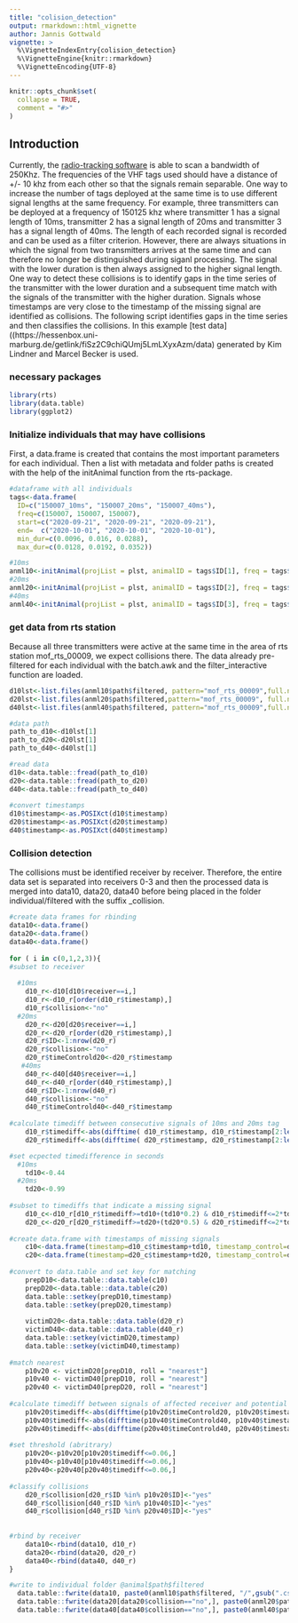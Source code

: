 ```yaml
---
title: "colision_detection"
output: rmarkdown::html_vignette
author: Jannis Gottwald
vignette: >
  %\VignetteIndexEntry{colision_detection}
  %\VignetteEngine{knitr::rmarkdown}
  %\VignetteEncoding{UTF-8}
---
```


```r
knitr::opts_chunk$set(
  collapse = TRUE,
  comment = "#>"
)
```

## Introduction
Currently, the [radio-tracking software](https://github.com/Nature40/Sensorboxes-Images/releases/tag/radiotracking-0.4.3) is able to scan a bandwidth of 250Khz. The frequencies of the VHF tags used should have a distance of +/- 10 khz from each other so that the signals remain separable. One way to increase the number of tags deployed at the same time is to use different signal lengths at the same frequency. For example, three transmitters can be deployed at a frequency of 150125 khz where transmitter 1 has a signal length of 10ms, transmitter 2 has a signal length of 20ms and transmitter 3 has a signal length of 40ms. The length of each recorded signal is recorded and can be used as a filter criterion. However, there are always situations in which the signal from two transmitters arrives at the same time and can therefore no longer be distinguished during siganl processing. The signal with the lower duration is then always assigned to the higher signal length. One way to detect these collisions is to identify gaps in the time series of the transmitter with the lower duration and a subsequent time match with the signals of the transmitter with the higher duration. Signals whose timestamps are very close to the timestamp of the missing signal are identified as collisions. The following script identifies gaps in the time series and then classifies the collisions. In this example [test data]((https://hessenbox.uni-marburg.de/getlink/fiSz2C9chiQUmj5LmLXyxAzm/data) generated by Kim Lindner and Marcel Becker is used.


### necessary packages

```r
library(rts)
library(data.table)
library(ggplot2)
```

### Initialize individuals that may have collisions

First, a data.frame is created that contains the most important parameters for each individual. Then a list with metadata and folder paths is created with the help of the initAnimal function from the rts-package.

```r

#dataframe with all individuals
tags<-data.frame(
  ID=c("150007_10ms", "150007_20ms", "150007_40ms"), 
  freq=c(150007, 150007, 150007), 
  start=c("2020-09-21", "2020-09-21", "2020-09-21"),
  end=  c("2020-10-01", "2020-10-01", "2020-10-01"),
  min_dur=c(0.0096, 0.016, 0.0288), 
  max_dur=c(0.0128, 0.0192, 0.0352))

#10ms
anml10<-initAnimal(projList = plst, animalID = tags$ID[1], freq = tags$freq[1], start=tags$start[1], end=tags$end[1])
#20ms
anml20<-initAnimal(projList = plst, animalID = tags$ID[2], freq = tags$freq[2], start=tags$start[2], end=tags$end[2])
#40ms
anml40<-initAnimal(projList = plst, animalID = tags$ID[3], freq = tags$freq[3], start=tags$start[3], end=tags$end[3])
````

### get data from rts station
Because all three transmitters were active at the same time in the area of rts station mof_rts_00009, we expect collisions there. The data already pre-filtered for each individual with the batch.awk and the filter_interactive function are loaded.

```r
d10lst<-list.files(anml10$path$filtered, pattern="mof_rts_00009",full.names = T)
d20lst<-list.files(anml20$path$filtered,pattern="mof_rts_00009", full.names = T)
d40lst<-list.files(anml40$path$filtered, pattern="mof_rts_00009",full.names = T)

#data path
path_to_d10<-d10lst[1]
path_to_d20<-d20lst[1]
path_to_d40<-d40lst[1]

#read data
d10<-data.table::fread(path_to_d10)
d20<-data.table::fread(path_to_d20)
d40<-data.table::fread(path_to_d40)
  
#convert timestamps
d10$timestamp<-as.POSIXct(d10$timestamp)
d20$timestamp<-as.POSIXct(d20$timestamp)
d40$timestamp<-as.POSIXct(d40$timestamp)

````


### Collision detection
The collisions must be identified receiver by receiver. Therefore, the entire data set is separated into receivers 0-3 and then the processed data is merged into data10, data20, data40 before being placed in the folder individual/filtered with the suffix _collision. 


```r

#create data frames for rbinding  
data10<-data.frame()
data20<-data.frame()
data40<-data.frame()
  
for ( i in c(0,1,2,3)){
#subset to receiver
  
  #10ms    
    d10_r<-d10[d10$receiver==i,]
    d10_r<-d10_r[order(d10_r$timestamp),]
    d10_r$collision<-"no"
  #20ms
    d20_r<-d20[d20$receiver==i,]
    d20_r<-d20_r[order(d20_r$timestamp),]
    d20_r$ID<-1:nrow(d20_r)
    d20_r$collision<-"no"
    d20_r$timeControld20<-d20_r$timestamp
   #40ms
    d40_r<-d40[d40$receiver==i,]
    d40_r<-d40_r[order(d40_r$timestamp),]
    d40_r$ID<-1:nrow(d40_r)
    d40_r$collision<-"no"
    d40_r$timeControld40<-d40_r$timestamp
    
#calculate timediff between consecutive signals of 10ms and 20ms tag
    d10_r$timediff<-abs(difftime( d10_r$timestamp, d10_r$timestamp[2:length(d10_r$timestamp)], units="secs" ))
    d20_r$timediff<-abs(difftime( d20_r$timestamp, d20_r$timestamp[2:length(d20_r$timestamp)], units="secs" ))

#set ecpected timedifference in seconds    
  #10ms
    td10<-0.44
  #20ms
    td20<-0.99
    
#subset to timediffs that indicate a missing signal
    d10_c<-d10_r[d10_r$timediff>=td10+(td10*0.2) & d10_r$timediff<=2*td10+(td10*0.2), ]
    d20_c<-d20_r[d20_r$timediff>=td20+(td20*0.5) & d20_r$timediff<=2*td20+(td20*0.5), ]
    
#create data.frame with timestamps of missing signals 
    c10<-data.frame(timestamp=d10_c$timestamp+td10, timestamp_control=d10_c$timestamp+td10 )
    c20<-data.frame(timestamp=d20_c$timestamp+td20, timestamp_control=d20_c$timestamp+td20)
    
#convert to data.table and set key for matching
    prepD10<-data.table::data.table(c10)
    prepD20<-data.table::data.table(c20)
    data.table::setkey(prepD10,timestamp)
    data.table::setkey(prepD20,timestamp)
    
    victimD20<-data.table::data.table(d20_r)
    victimD40<-data.table::data.table(d40_r)
    data.table::setkey(victimD20,timestamp)
    data.table::setkey(victimD40,timestamp)
    
#match nearest
    p10v20 <- victimD20[prepD10, roll = "nearest"]
    p10v40 <- victimD40[prepD10, roll = "nearest"]
    p20v40 <- victimD40[prepD20, roll = "nearest"]
    
#calculate timediff between signals of affected receiver and potential collisions 
    p10v20$timediff<-abs(difftime(p10v20$timeControld20, p10v20$timestamp_control, units="secs" ))
    p10v40$timediff<-abs(difftime(p10v40$timeControld40, p10v40$timestamp_control, units="secs" ))
    p20v40$timediff<-abs(difftime(p20v40$timeControld40, p20v40$timestamp_control, units="secs" ))
    
#set threshold (abritrary)
    p10v20<-p10v20[p10v20$timediff<=0.06,]
    p10v40<-p10v40[p10v40$timediff<=0.06,]
    p20v40<-p20v40[p20v40$timediff<=0.06,]
    
#classify collisions
    d20_r$collision[d20_r$ID %in% p10v20$ID]<-"yes"
    d40_r$collision[d40_r$ID %in% p10v40$ID]<-"yes"
    d40_r$collision[d40_r$ID %in% p20v40$ID]<-"yes"
    
    
#rbind by receiver   
    data10<-rbind(data10, d10_r)
    data20<-rbind(data20, d20_r)
    data40<-rbind(data40, d40_r)
}

#write to individual folder @animal$path$filtered  
  data.table::fwrite(data10, paste0(anml10$path$filtered, "/",gsub(".csv", "", basename(path_to_d10)), "_collision.csv" ))
  data.table::fwrite(data20[data20$collision=="no",], paste0(anml20$path$filtered, "/",gsub(".csv", "", basename(path_to_d20)), "_collision.csv" ))
  data.table::fwrite(data40[data40$collision=="no",], paste0(anml40$path$filtered, "/",gsub(".csv", "", basename(path_to_d40)), "_collision.csv" ))
  
````

